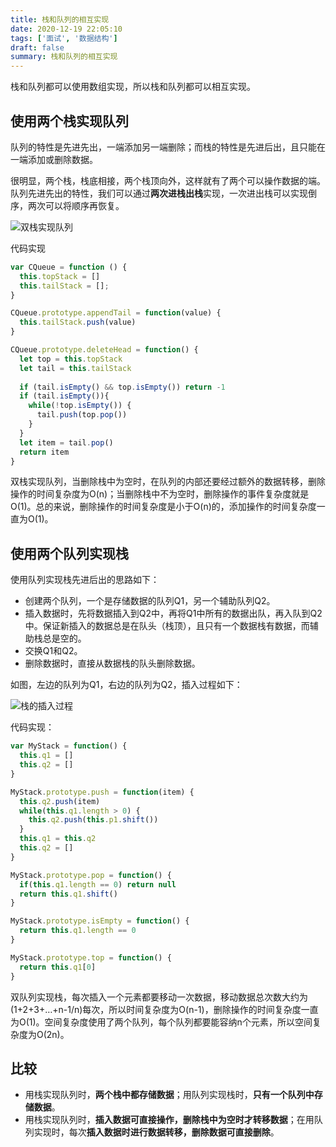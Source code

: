 ```yaml
---
title: 栈和队列的相互实现
date: 2020-12-19 22:05:10
tags: ['面试', '数据结构']
draft: false
summary: 栈和队列的相互实现
---
```


栈和队列都可以使用数组实现，所以栈和队列都可以相互实现。

## 使用两个栈实现队列

队列的特性是先进先出，一端添加另一端删除；而栈的特性是先进后出，且只能在一端添加或删除数据。

很明显，两个栈，栈底相接，两个栈顶向外，这样就有了两个可以操作数据的端。队列先进先出的特性，我们可以通过**两次进栈出栈**实现，一次进出栈可以实现倒序，两次可以将顺序再恢复。

![双栈实现队列](/static/栈和队列的相互实现/未命名文件.png)

代码实现

``` js
var CQueue = function () {
  this.topStack = []
  this.tailStack = [];
}

CQueue.prototype.appendTail = function(value) {
  this.tailStack.push(value)
}

CQueue.prototype.deleteHead = function() {
  let top = this.topStack
  let tail = this.tailStack
  
  if (tail.isEmpty() && top.isEmpty()) return -1
  if (tail.isEmpty()){
    while(!top.isEmpty()) {
      tail.push(top.pop())
    }
  }
  let item = tail.pop()
  return item
}
```

双栈实现队列，当删除栈中为空时，在队列的内部还要经过额外的数据转移，删除操作的时间复杂度为O(n)；当删除栈中不为空时，删除操作的事件复杂度就是O(1)。总的来说，删除操作的时间复杂度是小于O(n)的，添加操作的时间复杂度一直为O(1)。

## 使用两个队列实现栈

使用队列实现栈先进后出的思路如下：

- 创建两个队列，一个是存储数据的队列Q1，另一个辅助队列Q2。
- 插入数据时，先将数据插入到Q2中，再将Q1中所有的数据出队，再入队到Q2中。保证新插入的数据总是在队头（栈顶），且只有一个数据栈有数据，而辅助栈总是空的。
- 交换Q1和Q2。
- 删除数据时，直接从数据栈的队头删除数据。

如图，左边的队列为Q1，右边的队列为Q2，插入过程如下：

![栈的插入过程](/static/栈和队列的相互实现/用队列实现栈.png)

代码实现：

``` js
var MyStack = function() {
  this.q1 = []
  this.q2 = []
}

MyStack.prototype.push = function(item) {
  this.q2.push(item)
  while(this.q1.length > 0) {
    this.q2.push(this.p1.shift())
  }
  this.q1 = this.q2
  this.q2 = []
}

MyStack.prototype.pop = function() {
  if(this.q1.length == 0) return null
  return this.q1.shift()
}

MyStack.prototype.isEmpty = function() {
  return this.q1.length == 0
}

MyStack.prototype.top = function() {
  return this.q1[0]
}
```

双队列实现栈，每次插入一个元素都要移动一次数据，移动数据总次数大约为(1+2+3+…+n-1/n)每次，所以时间复杂度为O(n-1)，删除操作的时间复杂度一直为O(1)。空间复杂度使用了两个队列，每个队列都要能容纳n个元素，所以空间复杂度为O(2n)。

## 比较

- 用栈实现队列时，**两个栈中都存储数据**；用队列实现栈时，**只有一个队列中存储数据**。
- 用栈实现队列时，**插入数据可直接操作，删除栈中为空时才转移数据**；在用队列实现时，每次**插入数据时进行数据转移，删除数据可直接删除**。

